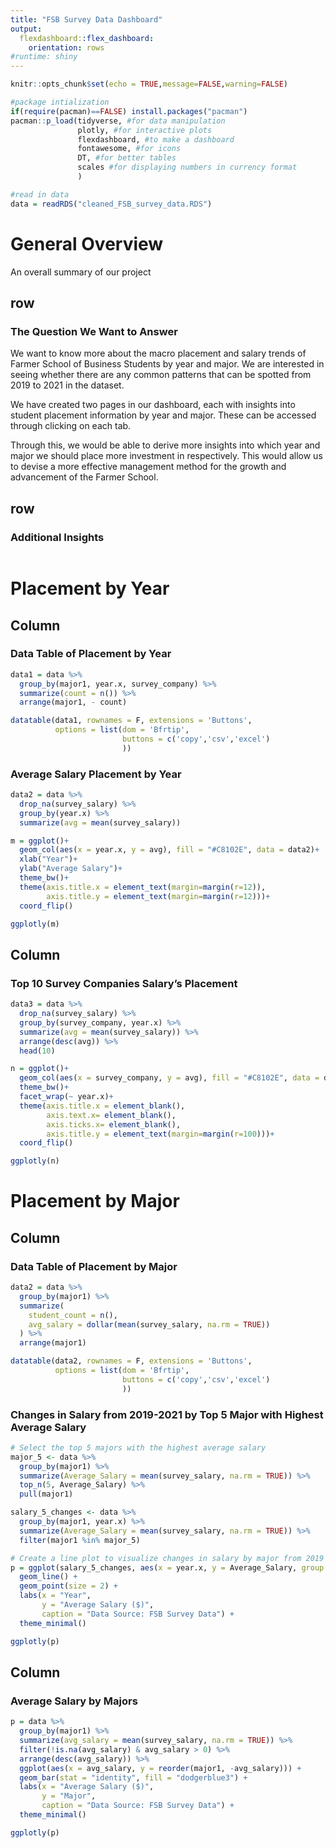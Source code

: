 ```yaml
---
title: "FSB Survey Data Dashboard"
output: 
  flexdashboard::flex_dashboard:
    orientation: rows
#runtime: shiny
---
```


```r
knitr::opts_chunk$set(echo = TRUE,message=FALSE,warning=FALSE)

#package intialization
if(require(pacman)==FALSE) install.packages("pacman")
pacman::p_load(tidyverse, #for data manipulation
               plotly, #for interactive plots
               flexdashboard, #to make a dashboard
               fontawesome, #for icons
               DT, #for better tables
               scales #for displaying numbers in currency format
               )

#read in data
data = readRDS("cleaned_FSB_survey_data.RDS")
```

# General Overview {data-orientation=columns}

An overall summary of our project
  
## row {data-width=600}

### The Question We Want to Answer

We want to know more about the macro placement and salary trends of Farmer School of Business Students by year and major. We are interested in seeing whether there are any common patterns that can be spotted from 2019 to 2021 in the dataset.

We have created two pages in our dashboard, each with insights into student placement information by year and major. These can be accessed through clicking on each tab.

Through this, we would be able to derive more insights into which year and major we should place more investment in respectively. This would allow us to devise a more effective management method for the growth and advancement of the Farmer School.

## row {data-height=600}

### Additional Insights

```r

```

# Placement by Year {data-orientation=columns}

## Column {data-width=500}

### Data Table of Placement by Year

```r
data1 = data %>%
  group_by(major1, year.x, survey_company) %>%
  summarize(count = n()) %>%
  arrange(major1, - count)

datatable(data1, rownames = F, extensions = 'Buttons',
          options = list(dom = 'Bfrtip',
                         buttons = c('copy','csv','excel')
                         ))
```

### Average Salary Placement by Year

```r
data2 = data %>%
  drop_na(survey_salary) %>%
  group_by(year.x) %>%
  summarize(avg = mean(survey_salary))

m = ggplot()+
  geom_col(aes(x = year.x, y = avg), fill = "#C8102E", data = data2)+
  xlab("Year")+
  ylab("Average Salary")+
  theme_bw()+
  theme(axis.title.x = element_text(margin=margin(r=12)),
        axis.title.y = element_text(margin=margin(r=12)))+
  coord_flip()

ggplotly(m)
```

## Column {data-width=600}

### Top 10 Survey Companies Salary's Placement

```r
data3 = data %>%
  drop_na(survey_salary) %>%
  group_by(survey_company, year.x) %>%
  summarize(avg = mean(survey_salary)) %>%
  arrange(desc(avg)) %>%
  head(10)

n = ggplot()+
  geom_col(aes(x = survey_company, y = avg), fill = "#C8102E", data = data3)+
  theme_bw()+
  facet_wrap(~ year.x)+
  theme(axis.title.x = element_blank(),
        axis.text.x= element_blank(),
        axis.ticks.x= element_blank(),
        axis.title.y = element_text(margin=margin(r=100)))+
  coord_flip()

ggplotly(n)
```


# Placement by Major {data-orientation=columns}

## Column {data-width=400}

### Data Table of Placement by Major

```r
data2 = data %>%
  group_by(major1) %>%
  summarize(
    student_count = n(),
    avg_salary = dollar(mean(survey_salary, na.rm = TRUE))
  ) %>%
  arrange(major1)

datatable(data2, rownames = F, extensions = 'Buttons',
          options = list(dom = 'Bfrtip',
                         buttons = c('copy','csv','excel')
                         ))
```

### Changes in Salary from 2019-2021 by Top 5 Major with Highest Average Salary

```r
# Select the top 5 majors with the highest average salary
major_5 <- data %>%
  group_by(major1) %>%
  summarize(Average_Salary = mean(survey_salary, na.rm = TRUE)) %>%
  top_n(5, Average_Salary) %>%
  pull(major1)

salary_5_changes <- data %>%
  group_by(major1, year.x) %>%
  summarize(Average_Salary = mean(survey_salary, na.rm = TRUE)) %>%
  filter(major1 %in% major_5)

# Create a line plot to visualize changes in salary by major from 2019 to 2021
p = ggplot(salary_5_changes, aes(x = year.x, y = Average_Salary, group = major1, color = major1)) +
  geom_line() +
  geom_point(size = 2) +
  labs(x = "Year",
       y = "Average Salary ($)",
       caption = "Data Source: FSB Survey Data") +
  theme_minimal()

ggplotly(p)
```


## Column {data-width=600}

### Average Salary by Majors

```r
p = data %>%
  group_by(major1) %>%
  summarize(avg_salary = mean(survey_salary, na.rm = TRUE)) %>%
  filter(!is.na(avg_salary) & avg_salary > 0) %>%
  arrange(desc(avg_salary)) %>%
  ggplot(aes(x = avg_salary, y = reorder(major1, -avg_salary))) +
  geom_bar(stat = "identity", fill = "dodgerblue3") +
  labs(x = "Average Salary ($)",
       y = "Major",
       caption = "Data Source: FSB Survey Data") +
  theme_minimal()

ggplotly(p)
```

